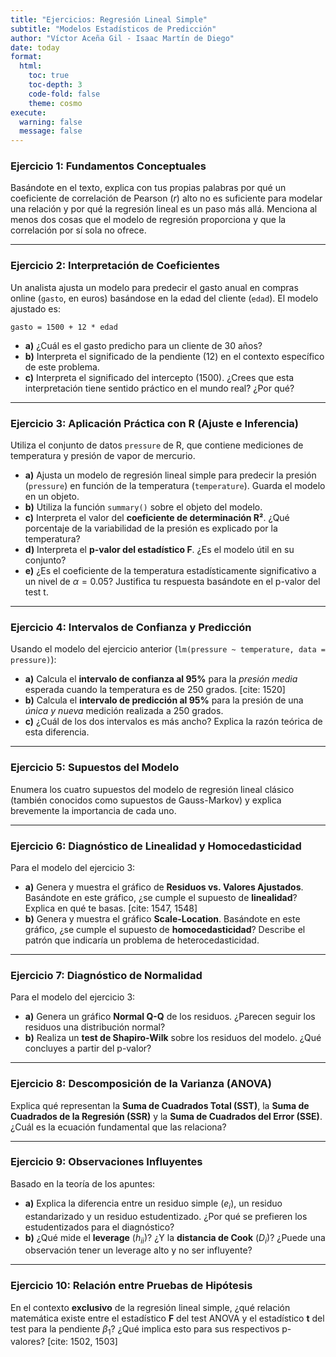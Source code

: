 ```yaml
---
title: "Ejercicios: Regresión Lineal Simple"
subtitle: "Modelos Estadísticos de Predicción"
author: "Víctor Aceña Gil - Isaac Martín de Diego"
date: today
format: 
  html:
    toc: true
    toc-depth: 3
    code-fold: false
    theme: cosmo
execute:
  warning: false
  message: false
---
```


### **Ejercicio 1: Fundamentos Conceptuales**

Basándote en el texto, explica con tus propias palabras por qué un coeficiente de correlación de Pearson ($r$) alto no es suficiente para modelar una relación y por qué la regresión lineal es un paso más allá. Menciona al menos dos cosas que el modelo de regresión proporciona y que la correlación por sí sola no ofrece. 

-----

### **Ejercicio 2: Interpretación de Coeficientes**

Un analista ajusta un modelo para predecir el gasto anual en compras online (`gasto`, en euros) basándose en la edad del cliente (`edad`). El modelo ajustado es:

`gasto = 1500 + 12 * edad`

- **a)** ¿Cuál es el gasto predicho para un cliente de 30 años?
- **b)** Interpreta el significado de la pendiente (12) en el contexto específico de este problema. 
- **c)** Interpreta el significado del intercepto (1500). ¿Crees que esta interpretación tiene sentido práctico en el mundo real? ¿Por qué? 

-----

### **Ejercicio 3: Aplicación Práctica con R (Ajuste e Inferencia)**

Utiliza el conjunto de datos `pressure` de R, que contiene mediciones de temperatura y presión de vapor de mercurio.

- **a)** Ajusta un modelo de regresión lineal simple para predecir la presión (`pressure`) en función de la temperatura (`temperature`). Guarda el modelo en un objeto.
- **b)** Utiliza la función `summary()` sobre el objeto del modelo.
- **c)** Interpreta el valor del **coeficiente de determinación R²**. ¿Qué porcentaje de la variabilidad de la presión es explicado por la temperatura? 
- **d)** Interpreta el **p-valor del estadístico F**. ¿Es el modelo útil en su conjunto? 
- **e)** ¿Es el coeficiente de la temperatura estadísticamente significativo a un nivel de $\alpha = 0.05$? Justifica tu respuesta basándote en el p-valor del test t. 

-----

### **Ejercicio 4: Intervalos de Confianza y Predicción**

Usando el modelo del ejercicio anterior (`lm(pressure ~ temperature, data = pressure)`):

- **a)** Calcula el **intervalo de confianza al 95%** para la *presión media* esperada cuando la temperatura es de 250 grados. [cite: 1520]
- **b)** Calcula el **intervalo de predicción al 95%** para la presión de una *única y nueva* medición realizada a 250 grados. 
- **c)** ¿Cuál de los dos intervalos es más ancho? Explica la razón teórica de esta diferencia.

-----

### **Ejercicio 5: Supuestos del Modelo**

Enumera los cuatro supuestos del modelo de regresión lineal clásico (también conocidos como supuestos de Gauss-Markov) y explica brevemente la importancia de cada uno.

-----

### **Ejercicio 6: Diagnóstico de Linealidad y Homocedasticidad**

Para el modelo del ejercicio 3:

- **a)** Genera y muestra el gráfico de **Residuos vs. Valores Ajustados**. Basándote en este gráfico, ¿se cumple el supuesto de **linealidad**? Explica en qué te basas. [cite: 1547, 1548]
- **b)** Genera y muestra el gráfico **Scale-Location**. Basándote en este gráfico, ¿se cumple el supuesto de **homocedasticidad**? Describe el patrón que indicaría un problema de heterocedasticidad.

-----

### **Ejercicio 7: Diagnóstico de Normalidad**

Para el modelo del ejercicio 3:

- **a)** Genera un gráfico **Normal Q-Q** de los residuos. ¿Parecen seguir los residuos una distribución normal?
- **b)** Realiza un **test de Shapiro-Wilk** sobre los residuos del modelo. ¿Qué concluyes a partir del p-valor?

-----

### **Ejercicio 8: Descomposición de la Varianza (ANOVA)**

Explica qué representan la **Suma de Cuadrados Total (SST)**, la **Suma de Cuadrados de la Regresión (SSR)** y la **Suma de Cuadrados del Error (SSE)**. ¿Cuál es la ecuación fundamental que las relaciona? 

-----

### **Ejercicio 9: Observaciones Influyentes**

Basado en la teoría de los apuntes:

- **a)** Explica la diferencia entre un residuo simple ($e_i$), un residuo estandarizado y un residuo estudentizado. ¿Por qué se prefieren los estudentizados para el diagnóstico? 
- **b)** ¿Qué mide el **leverage** ($h_{ii}$)? ¿Y la **distancia de Cook** ($D_i$)? ¿Puede una observación tener un leverage alto y no ser influyente?

-----

### **Ejercicio 10: Relación entre Pruebas de Hipótesis**

En el contexto **exclusivo** de la regresión lineal simple, ¿qué relación matemática existe entre el estadístico **F** del test ANOVA y el estadístico **t** del test para la pendiente $\beta_1$? ¿Qué implica esto para sus respectivos p-valores? [cite: 1502, 1503]